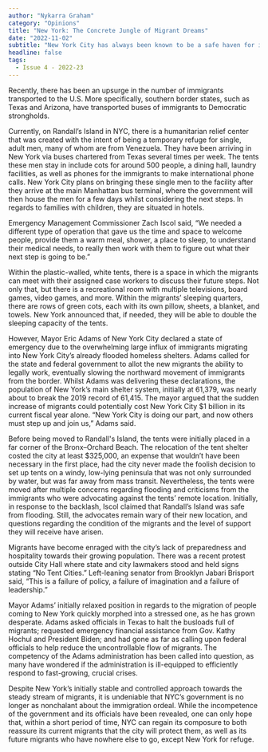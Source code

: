 ```yaml
---
author: "Nykarra Graham"
category: "Opinions"
title: "New York: The Concrete Jungle of Migrant Dreams"
date: "2022-11-02"
subtitle: "New York City has always been known to be a safe haven for immigrants. Yet the city’s recent unprecedented influx of immigrants tests its reputation as a global sanctuary."
headline: false
tags:
  - Issue 4 - 2022-23
---
```


Recently, there has been an upsurge in the number of immigrants transported to the U.S. More specifically, southern border states, such as Texas and Arizona, have transported buses of immigrants to Democratic strongholds.

Currently, on Randall’s Island in NYC, there is a humanitarian relief center that was created with the intent of being a temporary refuge for single, adult men, many of whom are from Venezuela. They have been arriving in New York via buses chartered from Texas several times per week. The tents these men stay in include cots for around 500 people, a dining hall, laundry facilities, as well as phones for the immigrants to make international phone calls. New York City plans on bringing these single men to the facility after they arrive at the main Manhattan bus terminal, where the government will then house the men for a few days whilst considering the next steps. In regards to families with children, they are situated in hotels.

Emergency Management Commissioner Zach Iscol said, “We needed a different type of operation that gave us the time and space to welcome people, provide them a warm meal, shower, a place to sleep, to understand their medical needs, to really then work with them to figure out what their next step is going to be.”

Within the plastic-walled, white tents, there is a space in which the migrants can meet with their assigned case workers to discuss their future steps. Not only that, but there is a recreational room with multiple televisions, board games, video games, and more. Within the migrants’ sleeping quarters, there are rows of green cots, each with its own pillow, sheets, a blanket, and towels. New York announced that, if needed, they will be able to double the sleeping capacity of the tents.

However, Mayor Eric Adams of New York City declared a state of emergency due to the overwhelming large influx of immigrants migrating into New York City’s already flooded homeless shelters. Adams called for the state and federal government to allot the new migrants the ability to legally work, eventually slowing the northward movement of immigrants from the border. Whilst Adams was delivering these declarations, the population of New York’s main shelter system, initially at 61,379, was nearly about to break the 2019 record of 61,415. The mayor argued that the sudden increase of migrants could potentially cost New York City $1 billion in its current fiscal year alone. “New York City is doing our part, and now others must step up and join us,” Adams said.

Before being moved to Randall's Island, the tents were initially placed in a far corner of the Bronx–Orchard Beach. The relocation of the tent shelter costed the city at least $325,000, an expense that wouldn’t have been necessary in the first place, had the city never made the foolish decision to set up tents on a windy, low-lying peninsula that was not only surrounded by water, but was far away from mass transit. Nevertheless, the tents were moved after multiple concerns regarding flooding and criticisms from the immigrants who were advocating against the tents’ remote location. Initially, in response to the backlash, Iscol claimed that Randall’s Island was safe from flooding. Still, the advocates remain wary of their new location, and questions regarding the condition of the migrants and the level of support they will receive have arisen.

Migrants have become enraged with the city’s lack of preparedness and hospitality towards their growing population. There was a recent protest outside City Hall where state and city lawmakers stood and held signs stating “No Tent Cities.” Left-leaning senator from Brooklyn Jabari Brisport said, “This is a failure of policy, a failure of imagination and a failure of leadership.”

Mayor Adams’ initially relaxed position in regards to the migration of people coming to New York quickly morphed into a stressed one, as he has grown desperate. Adams asked officials in Texas to halt the busloads full of migrants; requested emergency financial assistance from Gov. Kathy Hochul and President Biden; and had gone as far as calling upon federal officials to help reduce the uncontrollable flow of migrants. The competency of the Adams administration has been called into question, as many have wondered if the administration is ill-equipped to efficiently respond to fast-growing, crucial crises.

Despite New York’s initially stable and controlled approach towards the steady stream of migrants, it is undeniable that NYC’s government is no longer as nonchalant about the immigration ordeal. While the incompetence of the government and its officials have been revealed, one can only hope that, within a short period of time, NYC can regain its composure to both reassure its current migrants that the city will protect them, as well as its future migrants who have nowhere else to go, except New York for refuge.

